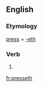 ==English==

===Etymology===
[[press]] + [[-eth]]

===Verb===
{{infl|en|verb form}}

# {{archaic third-person singular of|press}}

[[fr:presseth]]